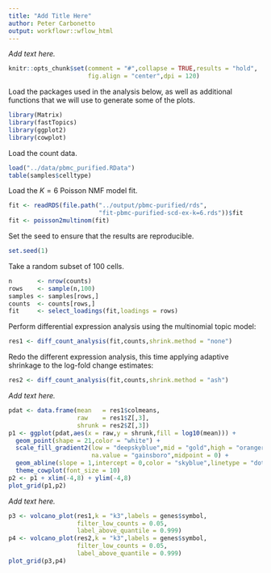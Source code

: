 ```yaml
---
title: "Add Title Here"
author: Peter Carbonetto
output: workflowr::wflow_html
---
```


*Add text here.*

```r
knitr::opts_chunk$set(comment = "#",collapse = TRUE,results = "hold",
                      fig.align = "center",dpi = 120)
```

Load the packages used in the analysis below, as well as additional
functions that we will use to generate some of the plots.

```r
library(Matrix)
library(fastTopics)
library(ggplot2)
library(cowplot)
```

Load the count data.

```r
load("../data/pbmc_purified.RData")
table(samples$celltype)
```

Load the $K = 6$ Poisson NMF model fit.

```r
fit <- readRDS(file.path("../output/pbmc-purified/rds",
                         "fit-pbmc-purified-scd-ex-k=6.rds"))$fit
fit <- poisson2multinom(fit)
```

Set the seed to ensure that the results are reproducible.

```r
set.seed(1)
```

Take a random subset of 100 cells.

```r
n       <- nrow(counts)
rows    <- sample(n,100)
samples <- samples[rows,]
counts  <- counts[rows,]
fit     <- select_loadings(fit,loadings = rows)
```

Perform differential expression analysis using the multinomial topic
model:

```r
res1 <- diff_count_analysis(fit,counts,shrink.method = "none")
```

Redo the different expression analysis, this time applying adaptive
shrinkage to the log-fold change estimates:

```r
res2 <- diff_count_analysis(fit,counts,shrink.method = "ash")
```

*Add text here.*

```r
pdat <- data.frame(mean   = res1$colmeans,
                   raw    = res1$Z[,3],
                   shrunk = res2$Z[,3])
p1 <- ggplot(pdat,aes(x = raw,y = shrunk,fill = log10(mean))) +
  geom_point(shape = 21,color = "white") +
  scale_fill_gradient2(low = "deepskyblue",mid = "gold",high = "orangered",
                       na.value = "gainsboro",midpoint = 0) +
  geom_abline(slope = 1,intercept = 0,color = "skyblue",linetype = "dotted") +
  theme_cowplot(font_size = 10)
p2 <- p1 + xlim(-4,8) + ylim(-4,8)
plot_grid(p1,p2)
```

*Add text here.*

```r
p3 <- volcano_plot(res1,k = "k3",labels = genes$symbol,
                   filter_low_counts = 0.05,
                   label_above_quantile = 0.999)
p4 <- volcano_plot(res2,k = "k3",labels = genes$symbol,
                   filter_low_counts = 0.05,
                   label_above_quantile = 0.999)
plot_grid(p3,p4)
```
